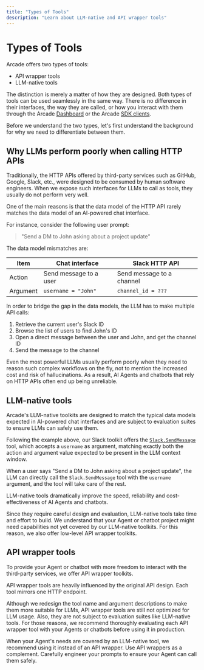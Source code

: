 ```yaml
---
title: "Types of Tools"
description: "Learn about LLM-native and API wrapper tools"
---
```


# Types of Tools

Arcade offers two types of tools:

- API wrapper tools
- LLM-native tools

The distinction is merely a matter of how they are designed. Both types of tools can be used seamlessly in the same way. There is no difference in their interfaces, the way they are called, or how you interact with them through the Arcade [Dashboard](https://api.arcade.dev/dashboard/) or the Arcade [SDK clients](/home/arcade-clients).

Before we understand the two types, let's first understand the background for why we need to differentiate between them.


## Why LLMs perform poorly when calling HTTP APIs

Traditionally, the HTTP APIs offered by third-party services such as GitHub, Google, Slack, etc., were designed to be consumed by human software engineers. When we expose such interfaces for LLMs to call as tools, they usually do not perform very well.

One of the main reasons is that the data model of the HTTP API rarely matches the data model of an AI-powered chat interface.

For instance, consider the following user prompt:

> "Send a DM to John asking about a project update"

The data model mismatches are:

| Item | Chat interface | Slack HTTP API |
| --- | --- | --- |
| Action | Send message to a user | Send message to a channel |
| Argument | `username = "John"` | `channel_id = ???` |


In order to bridge the gap in the data models, the LLM has to make multiple API calls:

1. Retrieve the current user's Slack ID
2. Browse the list of users to find John's ID
3. Open a direct message between the user and John, and get the channel ID
4. Send the message to the channel

Even the most powerful LLMs usually perform poorly when they need to reason such complex workflows on the fly, not to mention the increased cost and risk of hallucinations. As a result, AI Agents and chatbots that rely on HTTP APIs often end up being unreliable.

## LLM-native tools

Arcade's LLM-native toolkits are designed to match the typical data models expected in AI-powered chat interfaces and are subject to evaluation suites to ensure LLMs can safely use them.

Following the example above, our Slack toolkit offers the [`Slack.SendMessage`](http://localhost:3000/toolkits/social-communication/slack#slacksendmessage) tool, which accepts a `username` as argument, matching exactly both the action and argument value expected to be present in the LLM context window.

When a user says "Send a DM to John asking about a project update", the LLM can directly call the `Slack.SendMessage` tool with the `username` argument, and the tool will take care of the rest.

LLM-native tools dramatically improve the speed, reliability and cost-effectiveness of AI Agents and chatbots.

Since they require careful design and evaluation, LLM-native tools take time and effort to build. We understand that your Agent or chatbot project might need capabilities not yet covered by our LLM-native toolkits. For this reason, we also offer low-level API wrapper toolkits.

## API wrapper tools

To provide your Agent or chatbot with more freedom to interact with the third-party services, we offer API wrapper toolkits.

API wrapper tools are heavily influenced by the original API design. Each tool mirrors one HTTP endpoint.

Although we redesign the tool name and argument descriptions to make them more suitable for LLMs, API wrapper tools are still not optimized for LLM usage. Also, they are not subject to evaluation suites like LLM-native tools. For those reasons, we recommend thoroughly evaluating each API wrapper tool with your Agents or chatbots before using it in production.

When your Agent's needs are covered by an LLM-native tool, we recommend using it instead of an API wrapper. Use API wrappers as a complement. Carefully engineer your prompts to ensure your Agent can call them safely.
